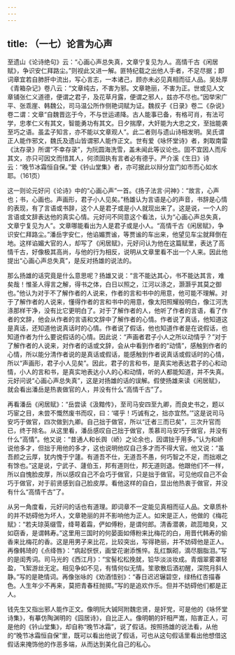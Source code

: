 ```yaml
---
---
---
```

title: （一七）论言为心声
---




至遗山《论诗绝句》云：“心画心声总失真，文章宁复见为人。高情千古《闲居赋》，争识安仁拜路尘。”则视此又进一解。匪特纪载之出他人手者，不足尽据；即词章宜若自肺肝中流出，写心言志，一本诸己，顾亦未必见真相而征人品。吴处厚《青箱杂记》卷八云：“文章纯古，不害为邪。文章艳丽，不害为正。世或见人文章铺张仁义道德，便谓之君子，及花草月露，便谓之邪人，兹亦不尽也。”因举宋广平、张乖崖、韩魏公，司马温公所作侧艳词赋为证。魏叔子《日录》卷二《杂说》卷二谓：文章“自魏晋迄于今，不与世运递降。古人能事已备，有格可肖，有法可学，忠孝仁义有其文，智能勇功有其文。日夕揣摩，大奸能为大忠之文，至拙能袭至巧之语。虽孟子知言，亦不能以文章观人”。此二者则与遗山诗相发明。吴氏谓正人能作邪文，魏氏及遗山皆谓邪人能作正文。世有爱《咏怀堂诗》者，刺取南雷《汰存录》所谓“不幸存录”，为阮圆海洗雪，盖未闻此等议论也。固不宜因人而斥其文，亦只可因文而惜其人，何须固执有言者必有德乎。严介溪《生日》诗云：“晚节冰霜恒自保。”爱《钤山堂集》者，亦可据此以辩分宜门如市而心如水耶。（161页）

这一则论元好问《论诗》中的“心画心声”一首。《扬子法言·问神》：“故言，心声也；书，心画也。声画形，君子小人见矣。”杨雄认为言语是心的声音，书辞是心情的表现，有了言语或书辞，这个人是君子或是小人就现出来了。这是说，一个人的言语或文辞表达他的真实心情。元好问不同意这个看法，认为“心画心声总失真，文章宁复见为人”。文章哪能看出为人是君子或是小人。“高情千古《闲居赋》，争识安仁拜路尘。”潘岳字安仁，他谄媚贾谧，等贾谧的车出来，他望见车尘就拜倒在地。这样谄媚大官的人，却写了《闲居赋》，元好问认为他在这篇赋里，表达了高情千古，好像极其高尚，与他的行为相反，说明从文章里看不出一个人来。因此他提出“心画心声总失真”，是反对扬雄的说法的。

那么扬雄的话究竟是什么意思呢？扬雄又说：“言不能达其心，书不能达其言，难矣哉！惟圣人得言之解，得书之体，白日以照之，江河以涤之，灏灏乎其莫之御也。”他认为对于不了解作者的人说来，作者的言和书中的用意，他可能不理解。对于了解作者的人说来，懂得作者的言和书中的用意，像太阳照耀般明白，像江河洗涤那样干净，没有比它更明白了。对于了解作者的人，他听了作者的言语，看了作者的文辞，他会从作者的言语和文辞中了解作者的心情。作者说了真话，他知道这是真话，还知道他说真话时的心情。作者说了假话，他也知道作者是在说假话，也知道作者为什么要说假话的心情。因此说：“声画者君子小人之所以动情乎？”对于了解作者的人说来，对作者的话或文辞，会从中看到作者的“动情”，感触到作者的心情，所以能分清作者说的是真话或假话，能感触到作者说真话或假话时的心情，所以“声画形，君子小人见矣”。因此，君子的言和书，是真实地表达君子的心和动情，小人的言和书，是真实地表达小人的心和动情，听的人都能知道，并不失真。元好问说“心画心声总失真”，这是对扬雄的话的误解。假使扬雄来读《闲居赋》，就会看出潘岳是热衷做官的人，并没有什么“高情千古”了。

再看潘岳《闲居赋》：“岳尝读《汲黯传》，至司马安四至九卿，而良史书之，题以巧宦之目，未尝不慨然废书而叹，曰：‘嗟乎！巧诚有之，拙亦宜然。’”这是说司马安巧于做官，四次做到九卿。自己拙于做官，所以“迁者三而已矣”，三次升官而已，终于除名。从这里看，潘岳感叹自己拙于做官，羡慕司马安巧于做官，并没有什么“高情”。他又说：“昔通人和长舆（峤）之论余也，因谓拙于用多。”认为和峤说他多才，但拙于用他的多才，这也说明他叹自己多才而不得大官。他又说：“虽吾颜之云厚，犹内愧于宁蘧。有道吾不仕，无道吾不愚，何巧智之不足，而拙艰之有馀也。”这是说，宁武子、蘧伯玉，邦有道则仕，邦无道则退。他跟他们不一样，所以自愧脸皮厚，所以感叹自己不会巧于做官，只是拙于做官。可见他叹自己不会巧于做官，对于前贤感到自己脸皮厚。看他这样的自白，显出他热衷于做官，并没有什么“高情千古”了。

从另一角度看，元好问的话也有道理。即词章不一定能见真相而征人品。文章质朴的并不妨碍他为坏人，文章艳丽的并不影响他为正人。如宋是正人，他做的《梅花赋》：“若夫琼英缀雪，绛萼着霜，俨如傅粉，是谓何郎。清香潜袭，疏蕊暗臭，又如窃香，是谓韩寿。”这里用三国时的何晏面如傅粉来比梅花的白，用晋代韩寿的偷香来比梅花的香。这是用男子来比花，比较突出，写得艳丽，并不妨碍他是正人。再像韩琦的《点绛唇》：“病起恹恹，画堂花谢添憔悴。乱红飘砌，滴尽胭脂泪。”写的是闺秀词。司马光的《西江月》：“宝髻松松挽就，铅华淡淡妆成。青烟翠雾罩轻盈，飞絮游丝无定。相见争如不见，有情何似无情。笙歌散后酒初醒，深院月斜人静。”写的是艳情词。再像张咏的《劝酒惜别》：“春日迟迟辗碧空，绿杨红杏描春色。人生年少不再来，莫把青春枉抛掷。”写的是追欢作乐。但并不妨碍他们都是正人。

钱先生又指出邪人能作正文。像明阮大铖阿附魏忠贤，是奸党，可是他的《咏怀堂诗集》，有摹仿陶渊明的《园居诗》，自比正人。像明朝的奸相严嵩，陷害正人，可是他的《钤山堂集》，却自称“晚节冰霜”，说了假话。按照扬雄的说法看，从他的“晚节冰霜恒自保”里，既可以看出他说了假话，可也从这句假话里看出他想借这假话来掩饰他的作恶多端，从而达到美化自己的私心。